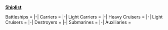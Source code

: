 '''<u>Shiplist</u>'''

<tabber> Battleships =
{{NanaminShipInfo
| Musashi/Kai Ni
| 164
| 165
|-
| Nagato/Kai Ni
| 140
| 160
|-
| Bismarck/Drei
| 145
| 150
|-
| Littorio/Kai
| 130
| 140
|-
| Haruna/Kai Ni
| 126
| 155
|-
| Yamato/Kai
| 115
| 140
|-
| Ise/Kai Ni
| 102
| 165
|-
| Kirishima/Kai Ni
| 99
| 120
|-
| Roma/Kai
| 89
| 110
|-
| Fusou/Kai Ni
| 88
| 105
|-
| Iowa/Kai
| 78
| 80
|-
| Yamashiro
| 60
| 70
|-
| Richelieu/-
| 55
| 80
|-
| Hyuuga/Kai
| 55
| 80
|-
| Warspite/-
| 35
| 50
|-
|all=true
}}
|-| Carriers = 
{{NanaminShipInfo
| Saratoga/Mk.II Mod.2
| 160
| 165
|-
| Souryuu/Kai Ni
| 100
| 150
|-
| Hiryuu/Kai Ni
| 100
| 150
|-
| Zuikaku/Kai Ni A
| 109
| 125
|-
| Taihou/Kai
| 99
| 99
|-
| Unryuu/Kai
| 80
| 130
|-
| Amagi/Kai
| 76
| 125
|-
| Graf Zeppelin/Kai
| 73
| 140
|-
| Aquila/Kai
| 70
| 135
|-
| Intrepid/-
| 65
| 160
|-
|all=true
}}
|-| Light Carriers =
{{NanaminShipInfo
| Chitose/Carrier Kai Ni
| 129
| 160
|-
| Chiyoda/Carrier Kai Ni
| 101
| 160
|-
| Shouhou/Kai
| 50
| 80
|-
| Zuihou/-
| 48
| 80
|-
| Kasuga Maru/-
| 30
| 55
|-
| Houshou/-
| 19
| 50
|-
|all=true
}}
|-| Heavy Cruisers =
{{NanaminShipInfo
| Takao/Kai
| 159
| 165
|-
| Atago/Kai
| 140
| 165
|-
| Maya/Kai Ni
| 106
| 150
|-
| Ashigara/Kai Ni
| 99
| 145
|-
| Zara/Due
| 99
| 145
|-
| Haguro/Kai Ni
| 99
| 140
|-
| Prinz Eugen/Kai
| 90
| 150
|-
| Mogami/Kai
| 76
| 100
|-
|all=true
}}
|-| Light Cruisers =
{{NanaminShipInfo
| Yahagi/Kai
| 138
| 160
|-
| Agano/Kai
| 120
| 150
|-
| Ooyodo/Kai
| 99
| 130
|-
| Ooi/Kai Ni
| 80
| 100
|-
| Noshiro/Kai
| 80
| 120
|-
| Tatsuta/Kai Ni
| 80
| 135
|-
| Yuubari
| 75
| 128
|-
| Jintsuu/Kai Ni
| 70
| 135
|-
| Kitakami/Kai
| 65
| 105
|-
}}
|-| Destroyers =
{{NanaminShipInfo
| Hamakaze/B Kai
| 135
| 165
|-
| Uranami/Kai
| 125
| 150
|-
| Fubuki/Kai Ni
| 102
| 130
|-
| Yamakaze/Kai
| 99
| 140
|-
| Murasame/Kai Ni
| 98
| 132
|-
| Kawakaze/Kai
| 95
| 140
|-
| Umikaze/Kai
| 90
| 130
|-
| Shigure/Kai Ni
| 87
| 145
|-
| Shiratsyu/Kai
| 85
| 130
|-
| Urakaze/D Kai
| 100
| 145
|-
| Sagiri
| 43
| 60
|-
| Amagiri/Kai
| 75
| 89
|-
| Teruzuki/Kai
| 130
| 150
|-
| Akizuki/Kai
| 113
| 140
|-
| Hatsuzuki/Kai
| 112
| 130
|-
| Suzutsuki/Kai
| 110
| 140
|-
| Z1/Kai
| 65
| 99
|-
| Z3/Kai
| 65
| 99
|-
| Libeccio/-
| 50
| 80
|-
| Kamakaze/-
| 40
| 99
|-
| Harukaze/-
| 40
| 99
|-
| Asakaze/-
| 40
| 99
|-
| Matsukaze/-
| 40
| 99
|-
| Hatakaze/-
| 40
| 99
|-
}}
|-| Submarines = 
{{NanaminShipInfo
| I-26/Kai
| 165
| 165
|-
| I-168/Kai
| 155
| 165
|-
| U-511/Kai
| 115
| 165
|-
| I-400/-
| 95
| 125
|-
| I-401/-
| 90
| 125
|-
| I-13/-
| 75
| 120
|-
| I-14/-
| 75
| 120
|-
| I-19/Kai
| 69
| 150
|-
| Luigi Torelli/-
| 32
| 99
|-
}}
|-| Auxiliaries =
{{NanaminShipInfo
| Katori/Kai
| 148
| 165
|-
| Kashima/Kai
| 143
| 165
|-
| Akitsu Maru/Kai
| 107
| 145
|-
| Akashi/Kai
| 102
| 165
|-
| Kamoi/Kai
| 99
| 145
|-
| Akitsushima/Kai
| 89
| 100
|-
| Mizuho/-
| 70
| 120
|-
| Hayasui/-
| 70
| 99
|-
| Taigei/-
| 69
| 120
|-
| Commandant Teste/Kai
| 69
| 165
|-
}}

</tabber>